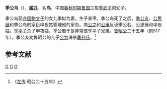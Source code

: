 {{模板:Infobox 先秦人物
|名称= 季公鸟
|姓=姬
|氏=
|名=鸟
|字=
|别名=
|别字=
|谥号=
|时代=春秋
|国家=[[鲁国|鲁国]] 
|出生=
|逝世日期=
|父=[[季武子|季武子]]
}}
'''季公鸟'''（{{bd|？||？||catIdx=J}}），[[姬姓|'''姬'''姓]]，名'''鸟'''，中国[[春秋时期|春秋时期]][[鲁国|鲁国]]三桓[[季武子|季武子]]的幼子。 

季公鸟娶[[齐国|齐国]][[鲍文子|鲍文子]]的女儿季姒为妻。生子某甲。季公鸟死了之后，[[季公亥|季公亥]]、[[公思展|公思展]]和季公鸟的家臣申夜姑管理他的家务。向[[公之|公之]]和[[公父穆伯|公甫]]反诬季公若、公思展和申夜姑。[[季平子|季平子]]杀了申夜姑，季公若于是非常恨季平子兄弟。[[鲁昭公|鲁昭公]]二十五年（前517年），季公亥劝鲁昭公的儿子[[公为|公为]]诛杀[[季孙氏|季孙氏]]。<ref>《[[左传|左传]]·昭公二十五年》</ref>

==参考文献==
<references/>
[[Category:鲁国人|G]]
[[Category:春秋战国政治人物|G]]
[[Category:春秋人|G]]
